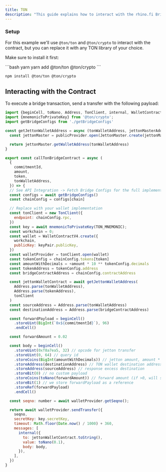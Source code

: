 ```yaml
---
title: TON
description: "This guide explains how to interact with the rhino.fi Bridge contract on TON."
---
```


### Setup
For this example we'll use `@ton/ton` and `@ton/crypto` to interact with the contract, but you can replace it with any TON library of your choice.

Make sure to install it first:

<CodeGroup>
  ```bash yarn
  yarn add @ton/ton @ton/crypto
  ```

  ```bash npm
  npm install @ton/ton @ton/crypto
  ```
</CodeGroup>

## Interacting with the Contract
To execute a bridge transaction, send a transfer with the following payload:

<CommitIdExplainer />

<CodeGroup>

  ```javascript @ton/ton
  import {beginCell, toNano, Address, TonClient, internal, WalletContractV4} from '@ton/ton'
  import {mnemonicToPrivateKey} from '@ton/crypto';
  import getBridgeConfigs from './getBridgeConfigs'

  const getJettonWalletAddress = async (tonWalletAddress, jettonMasterAddress, publicProvider) => {
    const jettonMaster = publicProvider.open(JettonMaster.create(jettonMasterAddress))

    return jettonMaster.getWalletAddress(tonWalletAddress)
  }

  export const callTonBridgeContract = async (
    {
      commitmentId,
      amount,
      token,
      tonWalletAddress,
    }) => {
    // See API Integration -> Fetch Bridge Configs for the full implementation
    const configs = await getBridgeConfigs()
    const chainConfig = configs[chain]

    // Replace with your wallet implementation
    const tonClient = new TonClient({
      endpoint: chainConfig.rpc,
    })
    const key = await mnemonicToPrivateKey(TON_MNEMONIC);
    const workchain = 0;
    const wallet = WalletContractV4.create({
      workchain,
      publicKey: keyPair.publicKey,
    })
    const walletProvider = tonClient.open(wallet)
    const tokenConfig = chainConfig.tokens[token]
    const amountWithDecimals = +amount * 10 ** tokenConfig.decimals
    const tokenAddress = tokenConfig.address
    const bridgeContractAddress = chainConfig.contractAddress

    const jettonWalletContract = await getJettonWalletAddress(
      Address.parse(tonWalletAddress),
      Address.parse(tokenAddress),
      tonClient
    )
    const sourceAddress = Address.parse(tonWalletAddress)
    const destinationAddress = Address.parse(bridgeContractAddress)

    const forwardPayload = beginCell()
      .storeUint(BigInt(`0x${commitmentId}`), 96)
      .endCell()

    const forwardAmount = 0.02

    const body = beginCell()
      .storeUint(0xf8a7ea5, 32) // opcode for jetton transfer
      .storeUint(0, 64) // query id
      .storeCoins(BigInt(amountWithDecimals)) // jetton amount, amount * 10^9
      .storeAddress(destinationAddress) // TON wallet destination address
      .storeAddress(sourceAddress) // response excess destination
      .storeBit(0) // no custom payload
      .storeCoins(toNano(forwardAmount)) // forward amount (if >0, will send notification message)
      .storeBit(1) // we store forwardPayload as a reference
      .storeRef(forwardPayload)
      .endCell()

    const seqno: number = await walletProvider.getSeqno();

    return await walletProvider.sendTransfer({
      seqno,
      secretKey: key.secretKey,
      timeout: Math.floor(Date.now() / 1000) + 360,
      messages: [
        internal({
          to: jettonWalletContract.toString(),
          value: toNano(0.1),
          body: body,
        }),
      ],
    })
  }
  ```
</CodeGroup>
